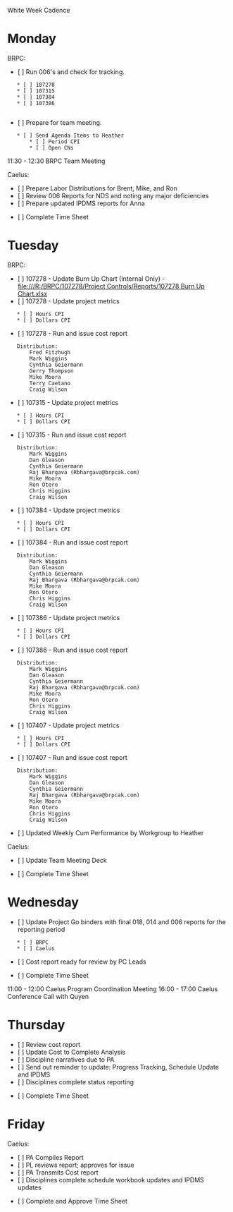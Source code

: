 White Week Cadence

= Monday =
BRPC:
* [ ] Run 006's and check for tracking.
	* [ ] 107278
	* [ ] 107315
	* [ ] 107384
	* [ ] 107386
	 
* [ ] Prepare for team meeting.
	* [ ] Send Agenda Items to Heather
		* [ ] Period CPI
		* [ ] Open CNs

11:30 - 12:30 BRPC Team Meeting

Caelus:
* [ ] Prepare Labor Distributions for Brent, Mike, and Ron
* [ ] Review 006 Reports for NDS and noting any major deficiencies
* [ ] Prepare updated IPDMS reports for Anna
 
* [ ] Complete Time Sheet

= Tuesday =
BRPC:
* [ ] 107278 - Update Burn Up Chart (Internal Only) - [[file:///R:/BRPC/107278/Project Controls/Reports/107278 Burn Up Chart.xlsx]]
* [ ] 107278 - Update project metrics
	* [ ] Hours CPI
	* [ ] Dollars CPI
* [ ] 107278 - Run and issue cost report
	Distribution:
		Fred Fitzhugh
		Mark Wiggins
		Cynthia Geiermann
		Gerry Thompson
		Mike Moora
		Terry Caetano
		Craig Wilson
* [ ] 107315 - Update project metrics
	* [ ] Hours CPI
	* [ ] Dollars CPI
* [ ] 107315 - Run and issue cost report 
	Distribution:
		Mark Wiggins
		Dan Gleason
		Cynthia Geiermann
		Raj Bhargava (Rbhargava@brpcak.com)
		Mike Moora
		Ron Otero
		Chris Higgins
		Craig Wilson
* [ ] 107384 - Update project metrics
	* [ ] Hours CPI
	* [ ] Dollars CPI
* [ ] 107384 - Run and issue cost report 
	Distribution:
		Mark Wiggins
		Dan Gleason
		Cynthia Geiermann
		Raj Bhargava (Rbhargava@brpcak.com)
		Mike Moora
		Ron Otero
		Chris Higgins
		Craig Wilson
* [ ] 107386 - Update project metrics
	* [ ] Hours CPI
	* [ ] Dollars CPI
* [ ] 107386 - Run and issue cost report 
	Distribution:
		Mark Wiggins
		Dan Gleason
		Cynthia Geiermann
		Raj Bhargava (Rbhargava@brpcak.com)
		Mike Moora
		Ron Otero
		Chris Higgins
		Craig Wilson
* [ ] 107407 - Update project metrics
	* [ ] Hours CPI
	* [ ] Dollars CPI
* [ ] 107407 - Run and issue cost report 
	Distribution:
		Mark Wiggins
		Dan Gleason
		Cynthia Geiermann
		Raj Bhargava (Rbhargava@brpcak.com)
		Mike Moora
		Ron Otero
		Chris Higgins
		Craig Wilson
 
* [ ] Updated Weekly Cum Performance by Workgroup to Heather

Caelus:
* [ ] Update Team Meeting Deck

* [ ] Complete Time Sheet
 
= Wednesday =
* [ ] Update Project Go binders with final 018, 014 and 006 reports for the reporting period
	* [ ] BRPC
	* [ ] Caelus
* [ ] Cost report ready for review by PC Leads

* [ ] Complete Time Sheet

11:00 - 12:00 Caelus Program Coordination Meeting
16:00 - 17:00 Caelus Conference Call with Quyen

= Thursday =
* [ ] Review cost report
* [ ] Update Cost to Complete Analysis
* [ ] Discipline narratives due to PA
* [ ] Send out reminder to update: Progress Tracking, Schedule Update and IPDMS 
* [ ] Disciplines complete status reporting
 
* [ ] Complete Time Sheet

= Friday =
Caelus:
* [ ] PA Compiles Report
* [ ] PL reviews report; approves for issue
* [ ] PA Transmits Cost report
* [ ] Disciplines complete schedule workbook updates and IPDMS updates

* [ ] Complete and Approve Time Sheet
